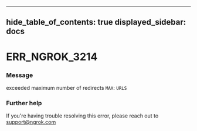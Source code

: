 

---
hide_table_of_contents: true
displayed_sidebar: docs
---


# ERR_NGROK_3214

### Message
exceeded maximum number of redirects `MAX`: `URLS`

<ErrorDetails />



### Further help
If you're having trouble resolving this error, please reach out to [support@ngrok.com](mailto:support@ngrok.com?subject=Help%20with%20ERR_NGROK_3214)

